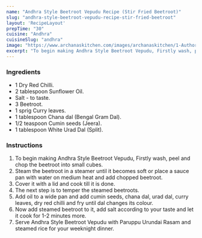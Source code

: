 ---
name: "Andhra Style Beetroot Vepudu Recipe (Stir Fried Beetroot)"
slug: "andhra-style-beetroot-vepudu-recipe-stir-fried-beetroot"
layout: 'RecipeLayout'
prepTime: "30"
cuisine: "Andhra"
cuisineSlug: "andhra"
image: "https://www.archanaskitchen.com/images/archanaskitchen/1-Author/Nusrath_Jahan/Andhra_style_beetroot_vepudu.jpg"
excerpt: "To begin making Andhra Style Beetroot Vepudu, Firstly wash, peel and chop the beetroot into small cubes"
---

### Ingredients

- 1 Dry Red Chilli.
- 2 tablespoon Sunflower Oil.
- Salt - to taste.
- 3 Beetroot.
- 1 sprig Curry leaves.
- 1 tablespoon Chana dal (Bengal Gram Dal).
- 1/2 teaspoon Cumin seeds (Jeera).
- 1 tablespoon White Urad Dal (Split).

### Instructions

1. To begin making Andhra Style Beetroot Vepudu, Firstly wash, peel and chop the beetroot into small cubes.
1. Steam the beetroot in a steamer until it becomes soft or place a sauce pan with water on medium heat and add chopped beetroot.
1. Cover it with a lid and cook till it is done.
1. The next step is to temper the steamed beetroots.
1. Add oil to a wide pan and add cumin seeds, chana dal, urad dal, curry leaves, dry red chilli and fry until dal changes its colour.
1. Now add steamed beetroot to it, add salt according to your taste and let it cook for 1-2 minutes more.
1. Serve Andhra Style Beetroot Vepudu with Paruppu Urundai Rasam and steamed rice for your weeknight dinner.

